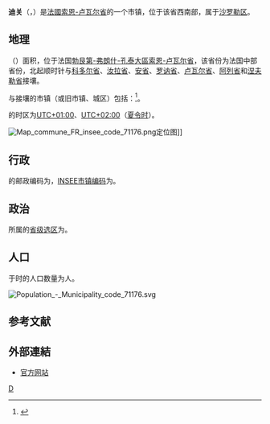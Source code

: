 {{noteTA|G1=法国地名}}
{{Infobox French commune}}
'''迪关'''（{{lang-fr|Digoin}}，{{IPA-fr|diɡwɛ̃}}）是[[法國|法國]][[索恩-卢瓦尔省|索恩-卢瓦尔省]]的一个市镇，位于该省西南部，属于[[沙罗勒区|沙罗勒区]]。

== 地理 ==
{{PAGENAMEBASE}}（{{wikidata|property|linked|P625}}）面积{{wikidata|properties|P2046}}，位于法国[[勃艮第-弗朗什-孔泰大區|勃艮第-弗朗什-孔泰大區]][[索恩-卢瓦尔省|索恩-卢瓦尔省]]，该省份为法国中部省份，北起顺时针与[[科多尔省|科多尔省]]、[[汝拉省|汝拉省]]、[[安省_(法國)|安省]]、[[罗讷省|罗讷省]]、[[卢瓦尔省|卢瓦尔省]]、[[阿列省|阿列省]]和[[涅夫勒省|涅夫勒省]]接壤。

与{{PAGENAMEBASE}}接壤的市镇（或旧市镇、城区）包括：{{Wikidata|properties|linked|P47}}<ref name="geo">{{Cite web|url=https://www.geoportail.gouv.fr/carte|title=Carte|accessdate=2020-03-22|author=Géoportail|language=fr|publisher=Géoportail|archive-date=2017-01-29|archive-url=https://web.archive.org/web/20170129154129/https://www.geoportail.gouv.fr/carte/|dead-url=no}}</ref>。

{{PAGENAMEBASE}}的时区为[[UTC+01:00|UTC+01:00]]、[[UTC+02:00|UTC+02:00]]（[[夏时制|夏令时]]）。

[[File:Map_commune_FR_insee_code_71176.png|thumb]]定位图]]{{Clear|left}}
== 行政 ==
{{PAGENAMEBASE}}的邮政编码为{{wikidata|properties|P281}}，[[法国国家统计与经济研究所|INSEE市镇编码]]为{{wikidata|properties|P374}}。

== 政治 ==
{{PAGENAMEBASE}}所属的[[縣_(法國)|省级选区]]为{{WikidataLink|{{wikidata|properties|raw|best||P7938}}}}。

== 人口 ==
{{PAGENAMEBASE}}于{{wikidata|qualifier|P1082|P585}}时的人口数量为{{wikidata|property|raw|P1082}}人。

[[File:Population_-_Municipality_code_71176.svg|thumb]]{{Clear|left}}
== 参考文献 ==
{{Reflist}}

==外部連結==
* [https://www.digoin.fr/ 官方网站]

{{索恩-卢瓦尔省市镇}}
[[Category:索恩-卢瓦尔省市镇|D]]